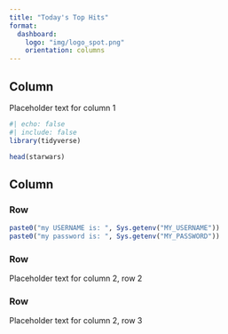 ```yaml
---
title: "Today's Top Hits"
format: 
  dashboard:
    logo: "img/logo_spot.png"
    orientation: columns
---
```


## Column {width="35%"}

Placeholder text for column 1

```r
#| echo: false
#| include: false
library(tidyverse)
```

```r
head(starwars)
```

## Column {width="65%"}

### Row {height="10%"}

```r
paste0("my USERNAME is: ", Sys.getenv("MY_USERNAME"))
paste0("my password is: ", Sys.getenv("MY_PASSWORD"))
```

### Row {height="70%"}

Placeholder text for column 2, row 2

### Row {height="20%"}

Placeholder text for column 2, row 3
